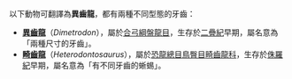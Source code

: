 以下動物可翻譯為'''異齒龍'''，都有兩種不同型態的牙齒：
*'''[[異齒龍|異齒龍]]'''（''Dimetrodon''），屬於[[合弓綱|合弓綱]][[盤龍目|盤龍目]]，生存於[[二疊紀|二疊紀]]早期，屬名意為「兩種尺寸的牙齒」。
*'''[[畸齒龍|畸齒龍]]'''（''Heterodontosaurus''），屬於[[恐龍總目|恐龍總目]][[鳥臀目|鳥臀目]][[畸齒龍科|畸齒龍科]]，生存於[[侏羅紀|侏羅紀]]早期，屬名意為「有不同牙齒的蜥蜴」。

{{disambig|Cat=三字物種消歧義}}